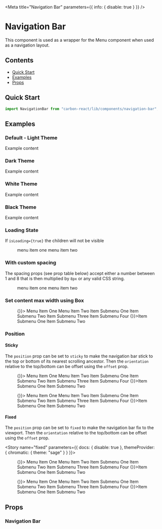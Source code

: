
<Meta title="Navigation Bar" parameters={{ info: { disable: true } }} />

# Navigation Bar

This component is used as a wrapper for the Menu component when used as a navigation layout.

## Contents

- [Quick Start](#quick-start)
- [Examples](#examples)
- [Props](#props)

## Quick Start

```javascript
import NavigationBar from "carbon-react/lib/components/navigation-bar";
```

## Examples

### Default - Light Theme

<Canvas>
  <Story name="default">
    <NavigationBar>Example content</NavigationBar>
  </Story>
</Canvas>

### Dark Theme

<Canvas>
  <Story name="dark theme">
    <NavigationBar navigationType="dark">Example content</NavigationBar>
  </Story>
</Canvas>

### White Theme

<Canvas>
  <Story name="white theme">
    <NavigationBar navigationType="white">Example content</NavigationBar>
  </Story>
</Canvas>

### Black Theme

<Canvas>
  <Story name="black theme">
    <NavigationBar navigationType="black">Example content</NavigationBar>
  </Story>
</Canvas>

### Loading State

If `isLoading={true}` the children will not be visible

<Canvas>
  <Story name="isLoading">
    <NavigationBar isLoading>
      <Menu>
        <MenuItem>menu item one</MenuItem>
        <MenuItem>menu item two</MenuItem>
      </Menu>
    </NavigationBar>
  </Story>
</Canvas>

### With custom spacing

The spacing props (see prop table below) accept either a number between 1 and 8 that is then multiplied by `8px` or any
valid CSS string.

<Canvas>
  <Story name="with custom spacing">
    <NavigationBar py={2} px={7}>
      <Menu>
        <MenuItem>menu item one</MenuItem>
        <MenuItem>menu item two</MenuItem>
      </Menu>
    </NavigationBar>
  </Story>
</Canvas>

### Set content max width using Box

<Canvas>
  <Story name="content max width using Box">
    <NavigationBar>
      <Box display="flex" flex="1" maxWidth="1000px" margin="0 auto">
        <SageIcon style={{ alignSelf: "center" }} />
        <Box>
          <VerticalDivider displayInline pr={0} />
        </Box>
        <Menu display="flex" flex="1">
          <MenuItem flex="1" onClick={() => {}}>
            Menu Item One
          </MenuItem>
          <MenuItem flex="0 0 auto" href="#">
            Menu Item Two
          </MenuItem>
          <MenuItem flex="0 0 auto" submenu="Menu Item Three">
            <MenuItem href="#">Item Submenu One</MenuItem>
            <MenuItem href="#">Item Submenu Two</MenuItem>
            <MenuDivider />
            <MenuItem icon="settings" href="#">
              Item Submenu Three
            </MenuItem>
            <MenuItem href="#">Item Submenu Four</MenuItem>
          </MenuItem>
          <MenuItem flex="0 0 auto" submenu="Menu Item Four">
            <MenuItem onClick={() => {}}>Item Submenu One</MenuItem>
            <MenuItem href="#">Item Submenu Two</MenuItem>
          </MenuItem>
        </Menu>
      </Box>
    </NavigationBar>
  </Story>
</Canvas>

### Position

#### Sticky

The `position` prop can be set to `sticky` to make the navigation bar stick to the top or bottom of its nearest scrolling ancestor.
Then the `orientation` relative to the top/bottom can be offset using the `offset` prop.

<Canvas>
  <Story name="sticky">
    <div style={{ overflow: "scroll" }}>
      <div
        style={{
          margin: "50px",
          height: "250px",
        }}
      >
        <NavigationBar
          position="sticky"
          orientation="top"
          offset="25px"
          aria-label="header"
        >
          <Box display="flex" flex="1" maxWidth="1000px" margin="0 auto">
            <SageIcon style={{ alignSelf: "center" }} />
            <Box>
              <VerticalDivider displayInline pr={0} />
            </Box>
            <Menu display="flex" flex="1">
              <MenuItem flex="1" onClick={() => {}}>
                Menu Item One
              </MenuItem>
              <MenuItem flex="0 0 auto" href="#">
                Menu Item Two
              </MenuItem>
              <MenuItem flex="0 0 auto" submenu="Menu Item Three">
                <MenuItem href="#">Item Submenu One</MenuItem>
                <MenuItem href="#">Item Submenu Two</MenuItem>
                <MenuDivider />
                <MenuItem icon="settings" href="#">
                  Item Submenu Three
                </MenuItem>
                <MenuItem href="#">Item Submenu Four</MenuItem>
              </MenuItem>
              <MenuItem flex="0 0 auto" submenu="Menu Item Four">
                <MenuItem onClick={() => {}}>Item Submenu One</MenuItem>
                <MenuItem href="#">Item Submenu Two</MenuItem>
              </MenuItem>
            </Menu>
          </Box>
        </NavigationBar>
        <div
          style={{
            height: "1000px",
            background: "green",
          }}
        />
        <NavigationBar
          position="sticky"
          orientation="bottom"
          offset="25px"
          aria-label="footer"
        >
          <Box display="flex" flex="1" maxWidth="1000px" margin="0 auto">
            <SageIcon style={{ alignSelf: "center" }} />
            <Box>
              <VerticalDivider displayInline pr={0} />
            </Box>
            <Menu display="flex" flex="1">
              <MenuItem flex="1" onClick={() => {}}>
                Menu Item One
              </MenuItem>
              <MenuItem flex="0 0 auto" href="#">
                Menu Item Two
              </MenuItem>
              <MenuItem flex="0 0 auto" submenu="Menu Item Three">
                <MenuItem href="#">Item Submenu One</MenuItem>
                <MenuItem href="#">Item Submenu Two</MenuItem>
                <MenuDivider />
                <MenuItem icon="settings" href="#">
                  Item Submenu Three
                </MenuItem>
                <MenuItem href="#">Item Submenu Four</MenuItem>
              </MenuItem>
              <MenuItem flex="0 0 auto" submenu="Menu Item Four">
                <MenuItem onClick={() => {}}>Item Submenu One</MenuItem>
                <MenuItem href="#">Item Submenu Two</MenuItem>
              </MenuItem>
            </Menu>
          </Box>
        </NavigationBar>
      </div>
    </div>
  </Story>
</Canvas>

#### Fixed

The `position` prop can be set to `fixed` to make the navigation bar fix to the viewport. Then the `orientation` relative to the 
top/bottom can be offset using the `offset` prop.

<Story name="fixed" parameters={{ docs: { disable: true }, themeProvider: { chromatic: { theme: "sage" } } }}>
  <div style={{ height: "calc(100% - 50px)" }}>
    <NavigationBar
      position="fixed"
      orientation="top"
      offset="25px"
      aria-label="header"
    >
      <Box display="flex" flex="1" maxWidth="1000px" margin="0 auto">
        <SageIcon style={{ alignSelf: "center" }} />
        <Box>
          <VerticalDivider displayInline pr={0} />
        </Box>
        <Menu display="flex" flex="1">
          <MenuItem flex="1" onClick={() => {}}>
            Menu Item One
          </MenuItem>
          <MenuItem flex="0 0 auto" href="#">
            Menu Item Two
          </MenuItem>
          <MenuItem flex="0 0 auto" submenu="Menu Item Three">
            <MenuItem href="#">Item Submenu One</MenuItem>
            <MenuItem href="#">Item Submenu Two</MenuItem>
            <MenuDivider />
            <MenuItem icon="settings" href="#">
              Item Submenu Three
            </MenuItem>
            <MenuItem href="#">Item Submenu Four</MenuItem>
          </MenuItem>
          <MenuItem flex="0 0 auto" submenu="Menu Item Four">
            <MenuItem onClick={() => {}}>Item Submenu One</MenuItem>
            <MenuItem href="#">Item Submenu Two</MenuItem>
          </MenuItem>
        </Menu>
      </Box>
    </NavigationBar>
    <div
      style={{
        height: "1000px",
        background: "green",
      }}
    />
    <NavigationBar
      position="fixed"
      orientation="bottom"
      offset="25px"
      aria-label="footer"
    >
      <Box display="flex" flex="1" maxWidth="1000px" margin="0 auto">
        <SageIcon style={{ alignSelf: "center" }} />
        <Box>
          <VerticalDivider displayInline pr={0} />
        </Box>
        <Menu display="flex" flex="1">
          <MenuItem flex="1" onClick={() => {}}>
            Menu Item One
          </MenuItem>
          <MenuItem flex="0 0 auto" href="#">
            Menu Item Two
          </MenuItem>
          <MenuItem flex="0 0 auto" submenu="Menu Item Three">
            <MenuItem href="#">Item Submenu One</MenuItem>
            <MenuItem href="#">Item Submenu Two</MenuItem>
            <MenuDivider />
            <MenuItem icon="settings" href="#">
              Item Submenu Three
            </MenuItem>
            <MenuItem href="#">Item Submenu Four</MenuItem>
          </MenuItem>
          <MenuItem flex="0 0 auto" submenu="Menu Item Four">
            <MenuItem onClick={() => {}}>Item Submenu One</MenuItem>
            <MenuItem href="#">Item Submenu Two</MenuItem>
          </MenuItem>
        </Menu>
      </Box>
    </NavigationBar>
  </div>
</Story>

<Canvas>
  <DocsWrapper
    src="iframe.html?id=navigation-bar--fixed"
    height="400px"
  />
</Canvas>

## Props

### Navigation Bar

<StyledSystemProps of={NavigationBar} noHeader padding flexBox />
